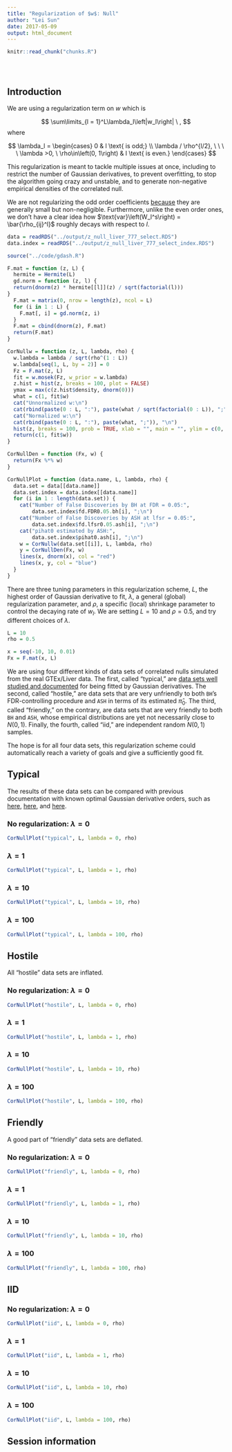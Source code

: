 ```yaml
---
title: "Regularization of $w$: Null"
author: "Lei Sun"
date: 2017-05-09
output: html_document
---
```


<!-- The file analysis/chunks.R contains chunks that define default settings
shared across the workflowr files. -->
```r
knitr::read_chunk("chunks.R")
```

<!-- Update knitr chunk options -->
```r
```

<!-- Insert the date the file was last updated -->
```r
```

<!-- Insert the code version (Git commit SHA1) if Git repository exists and R
 package git2r is installed -->
```r
```

<!-- Add your analysis here -->

## Introduction

We are using a regularization term on $w$ which is

$$
\sum\limits_{l = 1}^L\lambda_l\left|w_l\right| \ ,
$$
where

$$
\lambda_l =
\begin{cases}
0 & l \text{ is odd;} \\
\lambda / \rho^{l/2}, \ \ \ \  \lambda >0, \ \rho\in\left(0, 1\right) & l \text{ is even.}
\end{cases}
$$

This regularization is meant to tackle multiple issues at once, including to restrict the number of Gaussian derivatives, to prevent overfitting, to stop the algorithm going crazy and unstable, and to generate non-negative empirical densities of the correlated null.

We are not regularizing the odd order coefficients [because](mosek_reg_3.html#regularizing_even_orders_only) they are generally small but non-negligible.  Furthermore, unlike the even order ones, we don't have a clear idea how $\text{var}\left(W_l^s\right) = \bar{\rho_{ij}^l}$ roughly decays with respect to $l$.

```r
data = readRDS("../output/z_null_liver_777_select.RDS")
data.index = readRDS("../output/z_null_liver_777_select_index.RDS")
```

```r
source("../code/gdash.R")
```

```r
F.mat = function (z, L) {
  hermite = Hermite(L)
  gd.norm = function (z, l) {
  return(dnorm(z) * hermite[[l]](z) / sqrt(factorial(l)))
}
  F.mat = matrix(0, nrow = length(z), ncol = L)
  for (i in 1 : L) {
    F.mat[, i] = gd.norm(z, i)
  }
  F.mat = cbind(dnorm(z), F.mat)
  return(F.mat)
}

CorNullw = function (z, L, lambda, rho) {
  w.lambda = lambda / sqrt(rho^(1 : L))
  w.lambda[seq(1, L, by = 2)] = 0
  Fz = F.mat(z, L)
  fit = w.mosek(Fz, w_prior = w.lambda)
  z.hist = hist(z, breaks = 100, plot = FALSE)
  ymax = max(c(z.hist$density, dnorm(0)))
  what = c(1, fit$w)
  cat("Unnormalized w:\n")
  cat(rbind(paste(0 : L, ":"), paste(what / sqrt(factorial(0 : L)), ";")), "\n")
  cat("Normalized w:\n")
  cat(rbind(paste(0 : L, ":"), paste(what, ";")), "\n")
  hist(z, breaks = 100, prob = TRUE, xlab = "", main = "", ylim = c(0, ymax))
  return(c(1, fit$w))
}

CorNullDen = function (Fx, w) {
  return(Fx %*% w)
}

CorNullPlot = function (data.name, L, lambda, rho) {
  data.set = data[[data.name]]
  data.set.index = data.index[[data.name]]
  for (i in 1 : length(data.set)) {
    cat("Number of False Discoveries by BH at FDR = 0.05:",
        data.set.index$fd.FDR0.05.bh[i], ";\n")
    cat("Number of False Discoveries by ASH at lfsr = 0.05:",
        data.set.index$fd.lfsr0.05.ash[i], ";\n")
    cat("pihat0 estimated by ASH:",
        data.set.index$pihat0.ash[i], ";\n")
    w = CorNullw(data.set[[i]], L, lambda, rho)
    y = CorNullDen(Fx, w)
    lines(x, dnorm(x), col = "red")
    lines(x, y, col = "blue")
  }
}
```

There are three tuning parameters in this regularization scheme, $L$, the highest order of Gaussian derivative to fit, $\lambda$, a general (global) regularization parameter, and $\rho$, a specific (local) shrinkage parameter to control the decaying rate of $w_l$.  We are setting $L = 10$ and $\rho = 0.5$, and try different choices of $\lambda$.

```r
L = 10
rho = 0.5
```

```r
x = seq(-10, 10, 0.01)
Fx = F.mat(x, L)
```

We are using four different kinds of data sets of correlated nulls simulated from the real GTEx/Liver data.  The first, called "typical," are [data sets well studied and documented](gaussian_derivatives_2.html) for being fitted by Gaussian derivatives.  The second, called "hostile," are data sets that are very unfriendly to both `BH`'s FDR-controlling procedure and `ASH` in terms of its estimated $\hat\pi_0$.  The third, called "friendly," on the contrary, are data sets that are very friendly to both `BH` and `ASH`, whose empirical distributions are yet not necessarily close to $N\left(0, 1\right)$.  Finally, the fourth, called "iid," are independent random $N\left(0, 1\right)$ samples.

The hope is for all four data sets, this regularization scheme could automatically reach a variety of goals and give a sufficiently good fit.

## Typical

The results of these data sets can be compared with previous documentation with known optimal Gaussian derivative orders, such as [here](gaussian_derivatives_2.html), [here](mosek_reg.html#correlated_null7), and [here](mosek_reg_2.html#correlated_null).

### No regularization: $\lambda = 0$

```r
CorNullPlot("typical", L, lambda = 0, rho)
```

### $\lambda = 1$

```r
CorNullPlot("typical", L, lambda = 1, rho)
```

### $\lambda = 10$

```r
CorNullPlot("typical", L, lambda = 10, rho)
```

### $\lambda = 100$

```r
CorNullPlot("typical", L, lambda = 100, rho)
```

## Hostile

All "hostile" data sets are inflated.

### No regularization: $\lambda = 0$

```r
CorNullPlot("hostile", L, lambda = 0, rho)
```

### $\lambda = 1$

```r
CorNullPlot("hostile", L, lambda = 1, rho)
```

### $\lambda = 10$

```r
CorNullPlot("hostile", L, lambda = 10, rho)
```

### $\lambda = 100$

```r
CorNullPlot("hostile", L, lambda = 100, rho)
```

## Friendly

A good part of "friendly" data sets are deflated.

### No regularization: $\lambda = 0$

```r
CorNullPlot("friendly", L, lambda = 0, rho)
```

### $\lambda = 1$

```r
CorNullPlot("friendly", L, lambda = 1, rho)
```

### $\lambda = 10$

```r
CorNullPlot("friendly", L, lambda = 10, rho)
```

### $\lambda = 100$

```r
CorNullPlot("friendly", L, lambda = 100, rho)
```

## IID

### No regularization: $\lambda = 0$

```r
CorNullPlot("iid", L, lambda = 0, rho)
```

### $\lambda = 1$

```r
CorNullPlot("iid", L, lambda = 1, rho)
```

### $\lambda = 10$

```r
CorNullPlot("iid", L, lambda = 10, rho)
```

### $\lambda = 100$

```r
CorNullPlot("iid", L, lambda = 100, rho)
```


## Session information

<!-- Insert the session information into the document -->
```r
```
